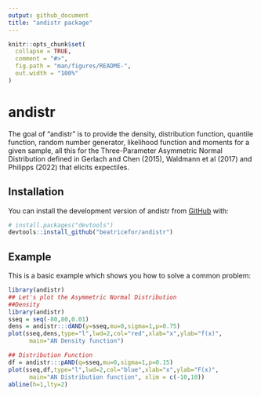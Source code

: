 ```yaml
---
output: github_document
title: "andistr package"
---
```


<!-- README.md is generated from README.Rmd. Please edit that file -->

```r
knitr::opts_chunk$set(
  collapse = TRUE,
  comment = "#>",
  fig.path = "man/figures/README-",
  out.width = "100%"
)
```

# andistr

<!-- badges: start -->
<!-- badges: end -->

The goal of "andistr" is to provide the density, distribution function, quantile function, random number generator, likelihood function and moments for a given sample, all this for the Three-Parameter Asymmetric Normal Distribution defined in Gerlach and Chen (2015), Waldmann et al (2017) and Philipps (2022) that elicits expectiles.

## Installation

You can install the development version of andistr from [GitHub](https://github.com/) with:

``` r
# install.packages("devtools")
devtools::install_github("beatricefor/andistr")
```

## Example

This is a basic example which shows you how to solve a common problem:

```r
library(andistr)
## Let's plot the Asymmetric Normal Distribution
##Density
library(andistr)
sseq = seq(-80,80,0.01)
dens = andistr:::dAND(y=sseq,mu=0,sigma=1,p=0.75)
plot(sseq,dens,type="l",lwd=2,col="red",xlab="x",ylab="f(x)",
      main="AN Density function")

## Distribution Function
df = andistr:::pAND(q=sseq,mu=0,sigma=1,p=0.15)
plot(sseq,df,type="l",lwd=2,col="blue",xlab="x",ylab="F(x)",
      main="AN Distribution function", xlim = c(-10,10))
abline(h=1,lty=2)
```

